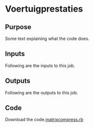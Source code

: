 # Voertuigprestaties

:::: nav-pills
::: panel-tabset
## Purpose

Some text explaining what the code does.

## Inputs

Following are the inputs to this job.

## Outputs

Following are the outputs to this job.

## Code

Download the code.[matrixcompress.rb](../first.rb)
:::
::::
